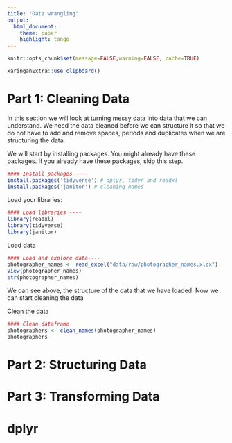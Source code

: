 ```yaml
---
title: "Data wrangling"
output:
  html_document:
    theme: paper
    highlight: tango
---
```


```r
knitr::opts_chunk$set(message=FALSE,warning=FALSE, cache=TRUE)
```

```r
xaringanExtra::use_clipboard()
```


# Part 1: Cleaning Data

In this section we will look at turning messy data into data that we can understand. We need the data cleaned before we can structure it so that we do not have to add and remove spaces, periods and duplicates when we are structuring the data.

We will start by installing packages. You might already have these packages. If you already have these packages, skip this step.

```r
#### Install packages ----
install.packages('tidyverse') # dplyr, tidyr and readxl 
install.packages('janitor') # cleaning names
```

Load your libraries:

```r
#### Load libraries ----
library(readxl)
library(tidyverse)
library(janitor)

```
Load data
```r
#### Load and explore data----
photographer_names <- read_excel("data/raw/photographer_names.xlsx")
View(photographer_names)
str(photographer_names)

```
We can see above, the structure of the data that we have loaded. Now we can start cleaning the data

Clean the data
```r
#### Clean dataframe
photographers <- clean_names(photographer_names)
photographers
```




# Part 2: Structuring Data

# Part 3: Transforming Data
# dplyr